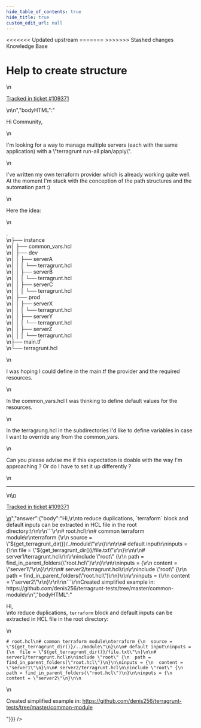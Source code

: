 ```yaml
---
hide_table_of_contents: true
hide_title: true
custom_edit_url: null
---
```



<head>
<<<<<<< Updated upstream
  <link rel="canonical" href="https://github.com/tnn-gruntwork-io/knowledge-base/discussions/571" />
=======
  <link rel="canonical" href="https://github.com/tnn-gruntwork-io/knowledge-base/discussions/571" />
>>>>>>> Stashed changes
</head>

<CenterLayout>
<span className="searchCategory">Knowledge Base</span>
<h1>Help to create structure</h1>
<GitHub discussion={{"id":"D_kwDOF8slf84ARECG","number":571,"author":{"login":"GyroGearl00se"},"title":"Help to create structure","body":"\nHi Community,\r\n\r\nI'm looking for a way to manage multiple servers (each with the same application) with a \"terragrunt run-all plan/apply\".\r\n\r\nI've written my own terraform provider which is already working quite well. At the moment I'm stuck with the conception of the path structures and the automation part :)\r\n\r\nHere the idea:\r\n\r\n.\r\n├── instance\r\n│   ├── common_vars.hcl\r\n│   ├── dev\r\n│   │   ├── serverA\r\n│   │   │   └── terragrunt.hcl\r\n│   │   ├── serverB\r\n│   │   │   └── terragrunt.hcl\r\n│   │   ├── serverC\r\n│   │   │   └── terragrunt.hcl\r\n│   ├── prod\r\n│   │   ├── serverX\r\n│   │   │   └── terragrunt.hcl\r\n│   │   ├── serverY\r\n│   │   │   └── terragrunt.hcl\r\n│   │   ├── serverZ\r\n│   │   │   └── terragrunt.hcl\r\n├── main.tf\r\n└── terragrunt.hcl\r\n\r\n\r\nI was hoping I could define in the main.tf the provider and the required resources.\r\n\r\nIn the common_vars.hcl I was thinking to define default values for the resources.\r\n\r\nIn the terragrung.hcl in the subdirectories I'd like to define variables in case I want to override any from the common_vars.\r\n\r\n\r\nCan you please advise me if this expectation is doable with the way I'm approaching ? Or do I have to set it up differently ?\n\n---\n\n<ins datetime=\"2022-10-14T08:28:34Z\">\n  <p><a href=\"https://support.gruntwork.io/hc/requests/109371\">Tracked in ticket #109371</a></p>\n</ins>\n","bodyHTML":"<p dir=\"auto\">Hi Community,</p>\n<p dir=\"auto\">I'm looking for a way to manage multiple servers (each with the same application) with a \"terragrunt run-all plan/apply\".</p>\n<p dir=\"auto\">I've written my own terraform provider which is already working quite well. At the moment I'm stuck with the conception of the path structures and the automation part :)</p>\n<p dir=\"auto\">Here the idea:</p>\n<p dir=\"auto\">.<br>\n├── instance<br>\n│   ├── common_vars.hcl<br>\n│   ├── dev<br>\n│   │   ├── serverA<br>\n│   │   │   └── terragrunt.hcl<br>\n│   │   ├── serverB<br>\n│   │   │   └── terragrunt.hcl<br>\n│   │   ├── serverC<br>\n│   │   │   └── terragrunt.hcl<br>\n│   ├── prod<br>\n│   │   ├── serverX<br>\n│   │   │   └── terragrunt.hcl<br>\n│   │   ├── serverY<br>\n│   │   │   └── terragrunt.hcl<br>\n│   │   ├── serverZ<br>\n│   │   │   └── terragrunt.hcl<br>\n├── main.tf<br>\n└── terragrunt.hcl</p>\n<p dir=\"auto\">I was hoping I could define in the main.tf the provider and the required resources.</p>\n<p dir=\"auto\">In the common_vars.hcl I was thinking to define default values for the resources.</p>\n<p dir=\"auto\">In the terragrung.hcl in the subdirectories I'd like to define variables in case I want to override any from the common_vars.</p>\n<p dir=\"auto\">Can you please advise me if this expectation is doable with the way I'm approaching ? Or do I have to set it up differently ?</p>\n<hr>\n<ins datetime=\"2022-10-14T08:28:34Z\">\n  <p dir=\"auto\"><a href=\"https://support.gruntwork.io/hc/requests/109371\" rel=\"nofollow\">Tracked in ticket #109371</a></p>\n</ins>","answer":{"body":"Hi,\r\nto reduce duplications, `terraform` block and default inputs can be extracted in HCL file in the root directory:\r\n\r\n```\r\n# root.hcl\r\n# common terraform module\r\nterraform {\r\n  source = \"${get_terragrunt_dir()}/../module\"\r\n}\r\n\r\n# default input\r\ninputs = {\r\n  file = \"${get_terragrunt_dir()}/file.txt\"\r\n}\r\n\r\n# server1/terragrunt.hcl\r\n\r\ninclude \"root\" {\r\n  path = find_in_parent_folders(\"root.hcl\")\r\n}\r\n\r\ninputs = {\r\n  content = \"server1\"\r\n}\r\n\r\n# server2/terragrunt.hcl\r\n\r\ninclude \"root\" {\r\n  path = find_in_parent_folders(\"root.hcl\")\r\n}\r\n\r\ninputs = {\r\n  content = \"server2\"\r\n}\r\n\r\n```\r\nCreated simplified example in:  https://github.com/denis256/terragrunt-tests/tree/master/common-module\r\n","bodyHTML":"<p dir=\"auto\">Hi,<br>\nto reduce duplications, <code class=\"notranslate\">terraform</code> block and default inputs can be extracted in HCL file in the root directory:</p>\n<div class=\"snippet-clipboard-content notranslate position-relative overflow-auto\" data-snippet-clipboard-copy-content=\"# root.hcl\n# common terraform module\nterraform {\n  source = &quot;${get_terragrunt_dir()}/../module&quot;\n}\n\n# default input\ninputs = {\n  file = &quot;${get_terragrunt_dir()}/file.txt&quot;\n}\n\n# server1/terragrunt.hcl\n\ninclude &quot;root&quot; {\n  path = find_in_parent_folders(&quot;root.hcl&quot;)\n}\n\ninputs = {\n  content = &quot;server1&quot;\n}\n\n# server2/terragrunt.hcl\n\ninclude &quot;root&quot; {\n  path = find_in_parent_folders(&quot;root.hcl&quot;)\n}\n\ninputs = {\n  content = &quot;server2&quot;\n}\n\"><pre class=\"notranslate\"><code class=\"notranslate\"># root.hcl\n# common terraform module\nterraform {\n  source = \"${get_terragrunt_dir()}/../module\"\n}\n\n# default input\ninputs = {\n  file = \"${get_terragrunt_dir()}/file.txt\"\n}\n\n# server1/terragrunt.hcl\n\ninclude \"root\" {\n  path = find_in_parent_folders(\"root.hcl\")\n}\n\ninputs = {\n  content = \"server1\"\n}\n\n# server2/terragrunt.hcl\n\ninclude \"root\" {\n  path = find_in_parent_folders(\"root.hcl\")\n}\n\ninputs = {\n  content = \"server2\"\n}\n\n</code></pre></div>\n<p dir=\"auto\">Created simplified example in:  <a href=\"https://github.com/denis256/terragrunt-tests/tree/master/common-module\">https://github.com/denis256/terragrunt-tests/tree/master/common-module</a></p>"}}} />

</CenterLayout>
  

<!-- ##DOCS-SOURCER-START
{
  "sourcePlugin": "github-discussions",
  "hash": "25736ed41fc243512ce6374a8c07e282"
}
##DOCS-SOURCER-END -->

